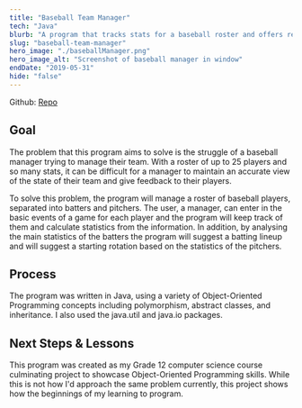 ```yaml
---
title: "Baseball Team Manager"
tech: "Java"
blurb: "A program that tracks stats for a baseball roster and offers recommendations."
slug: "baseball-team-manager"
hero_image: "./baseballManager.png"
hero_image_alt: "Screenshot of baseball manager in window"
endDate: "2019-05-31"
hide: "false"
---
```


Github: [Repo](https://github.com/Cormac-C/Baseball-Team-Manager)

## Goal

The problem that this program aims to solve is the struggle of a baseball manager trying to manage their team.
With a roster of up to 25 players and so many stats, it can be difficult for a manager to maintain an accurate view of the state of their team and give feedback to their players.

To solve this problem, the program will manage a roster of baseball players, separated into batters and pitchers.
The user, a manager, can enter in the basic events of a game for each player and the program will keep track of them and calculate statistics from the information.
In addition, by analysing the main statistics of the batters the program will suggest a batting lineup and will suggest a starting rotation based on the statistics of the pitchers.

## Process

The program was written in Java, using a variety of Object-Oriented Programming concepts including polymorphism, abstract classes, and inheritance.
I also used the java.util and java.io packages.

## Next Steps & Lessons

This program was created as my Grade 12 computer science course culminating project to showcase Object-Oriented Programming skills.
While this is not how I'd approach the same problem currently, this project shows how the beginnings of my learning to program.
